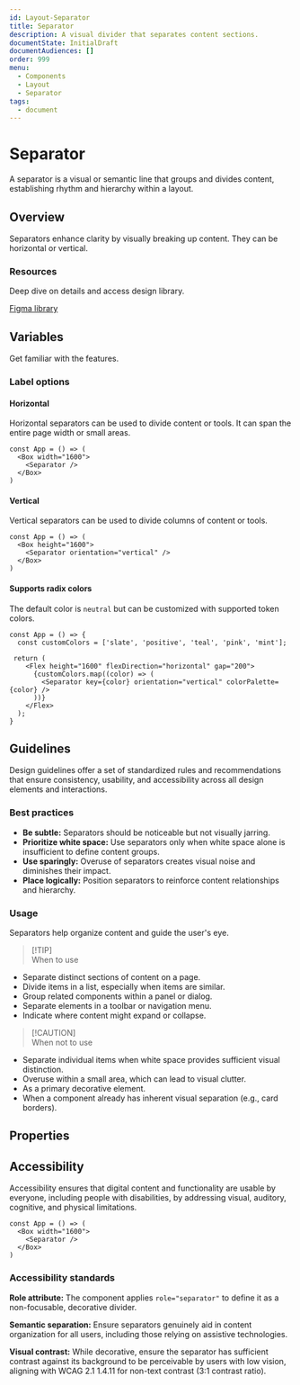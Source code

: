 ```yaml
---
id: Layout-Separator
title: Separator
description: A visual divider that separates content sections.
documentState: InitialDraft
documentAudiences: []
order: 999
menu:
  - Components
  - Layout
  - Separator
tags:
  - document
---
```


# Separator

A separator is a visual or semantic line that groups and divides content,
establishing rhythm and hierarchy within a layout.

## Overview

Separators enhance clarity by visually breaking up content. They can be
horizontal or vertical.

### Resources

Deep dive on details and access design library.

[Figma library](https://www.figma.com/design/AvtPX6g7OGGCRvNlatGOIY/NIMBUS-design-system?node-id=6041-25167)

## Variables

Get familiar with the features.

### Label options

#### Horizontal

Horizontal separators can be used to divide content or tools. It can span the
entire page width or small areas.

```jsx-live
const App = () => (
  <Box width="1600">
    <Separator />
  </Box>
)
```

#### Vertical

Vertical separators can be used to divide columns of content or tools.

```jsx-live
const App = () => (
  <Box height="1600">
    <Separator orientation="vertical" />
  </Box>
)
```

#### Supports radix colors

The default color is `neutral` but can be customized with supported token
colors.

```jsx-live
const App = () => {
  const customColors = ['slate', 'positive', 'teal', 'pink', 'mint'];

 return (
    <Flex height="1600" flexDirection="horizontal" gap="200">
      {customColors.map((color) => (
        <Separator key={color} orientation="vertical" colorPalette={color} />
      ))}
    </Flex>
  );
}
```

## Guidelines

Design guidelines offer a set of standardized rules and recommendations that
ensure consistency, usability, and accessibility across all design elements and
interactions.

### Best practices

- **Be subtle:** Separators should be noticeable but not visually jarring.
- **Prioritize white space:** Use separators only when white space alone is
  insufficient to define content groups.
- **Use sparingly:** Overuse of separators creates visual noise and diminishes
  their impact.
- **Place logically:** Position separators to reinforce content relationships
  and hierarchy.

### Usage

Separators help organize content and guide the user's eye.

> [!TIP]\
> When to use

- Separate distinct sections of content on a page.
- Divide items in a list, especially when items are similar.
- Group related components within a panel or dialog.
- Separate elements in a toolbar or navigation menu.
- Indicate where content might expand or collapse.

> [!CAUTION]\
> When not to use

- Separate individual items when white space provides sufficient visual
  distinction.
- Overuse within a small area, which can lead to visual clutter.
- As a primary decorative element.
- When a component already has inherent visual separation (e.g., card borders).

## Properties

<PropsTable id="Separator" />

## Accessibility

Accessibility ensures that digital content and functionality are usable by
everyone, including people with disabilities, by addressing visual, auditory,
cognitive, and physical limitations.

```jsx-live
const App = () => (
  <Box width="1600">
    <Separator />
  </Box>
)
```

### Accessibility standards

**Role attribute:** The component applies `role="separator"` to define it as a
non-focusable, decorative divider.

**Semantic separation:** Ensure separators genuinely aid in content organization
for all users, including those relying on assistive technologies.

**Visual contrast:** While decorative, ensure the separator has sufficient
contrast against its background to be perceivable by users with low vision,
aligning with WCAG 2.1 1.4.11 for non-text contrast (3:1 contrast ratio).
